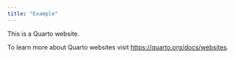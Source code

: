 ```yaml
---
title: "Example"
---
```


This is a Quarto website.

To learn more about Quarto websites visit <https://quarto.org/docs/websites>.
